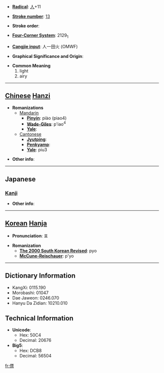 * '''[[Wiktionary:Chinese radical index| Radical]]''': [[Wiktionary:Chinese radical index 人|人]]+11

* '''[[Wiktionary:Chinese total strokes index|Stroke number]]''': [[Wiktionary:Chinese total strokes index 13|13]]

* '''Stroke order''': 

* '''[[Wiktionary:Chinese four corner index|Four-Corner System]]''': 2129<sub>1</sub>

* '''[[Wiktionary:Chinese Cangjie index|Cangjie input]]''': 人一田火 (OMWF)

* '''Graphical Significance and Origin''': 

* '''Common Meaning'''
*#light
*# airy


----

== [[Chinese]] [[Hanzi]] ==

* '''Romanizations'''
** [[Mandarin]]
*** '''[[Pinyin]]''': piào (piao4)
*** '''[[Wade-Giles]]''': p'iao<sup>4</sup>
*** '''[[Yale]]''': 
**[[Cantonese]]
***'''[[Jyutping]]''':
***'''[[Penkyamp]]''': 
***'''[[Yale]]''': piu3

* '''Other info''': 

----

==Japanese==
===[[Kanji]]===
{{kanji|on readings=[[ひょう]] (hyō)|kun readings=[[かるい]] (karui), [[かろんずる]] (karonzuru), [[すばやい]] (subayai)}}

* '''Other info''':  

----

== [[Korean]] [[Hanja]] ==

* '''Pronunciation''': 표

* '''Romanization'''
** '''[[The 2000 South Korean Revised Romanization|The 2000 South Korean Revised]]''': pyo
** '''[[McCune-Reischauer]]''': p'yo

----

== Dictionary Information ==

* KangXi: 0115.190
* Morobashi: 01047
* Dae Jaweon: 0246.070
* Hanyu Da Zidian: 10210.010

== Technical Information ==

* '''Unicode''':
** Hex: 50C4
** Decimal: 20676
* '''Big5''':
** Hex: DCB8
** Decimal: 56504

[[fr:僄]]